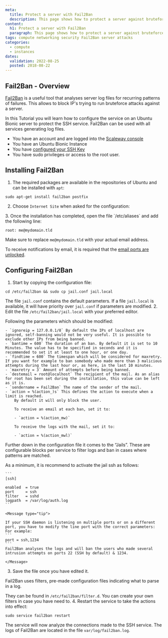 ```yaml
---
meta:
  title: Protect a server with Fail2Ban
  description: This page shows how to protect a server against bruteforce attacks with Fail2Ban
content:
  h1: Protect a server with Fail2Ban
  paragraph: This page shows how to protect a server against bruteforce attacks with Fail2Ban
tags: compute networking security Fail2Ban server attacks
categories:
  - compute
  - instances
dates:
  validation: 2022-08-25
  posted: 2018-08-22
---
```


## Fail2Ban - Overview

[Fail2Ban](https://www.fail2ban.org/) is a useful tool that analyses server log files for recurring patterns of failures. This allows to block IP's trying to run bruteforce attacks against a server.

In this Tutorial you will learn how to configure the service on an Ubuntu Bionic server to protect the SSH service. Fail2Ban can be used with all services generating log files.

<Message type="requirement">

- You have an account and are logged into the [Scaleway console](https://console.scaleway.com)
- You have an Ubuntu Bionic Instance
- You have [configured your SSH Key](/console/my-project/how-to/create-ssh-key/)
- You have sudo privileges or access to the root user.

</Message>

## Installing Fail2Ban

1. The required packages are available in the repositories of Ubuntu and can be installed with `apt`:

  ```
  sudo apt-get install fail2ban postfix
  ```
2. Choose `Internet Site` when asked for the configuration:

  <Lightbox src="scaleway-postfix-install.webp" alt="" />
3. Once the installation has completed, open the file `/etc/aliases` and add the following line:

  ```
  root: me@mydomain.tld
  ```

  Make sure to replace `me@mydomain.tld` with your actual email address.

  <Message type="tip">

  To receive notifications by email, it is required that the [email ports are unlocked](/compute/instances/how-to/send-emails-from-your-instance/).

  </Message>

## Configuring Fail2Ban

1. Start by copying the configuration file:

  ```
  cd /etc/fail2ban && sudo cp jail.conf jail.local
  ```

  The file `jail.conf` contains the default parameters. If a file `jail.local` is available, it will have priority over `jail.conf` if parameters are modified.
2. Edit the file `/etc/fail2ban/jail.local` with your preferred editor.

  Following the parameters which should be modified:

    - `ignoreip = 127.0.0.1/8` By default the IPs of localhost are ignored, self-banning would not be very useful. It is possible to exclude other IPs from being banned.
    - `bantime = 600` The duration of an ban. By default it is set to 10 Minutes. The value has to be specified in seconds and it is recommended to set it at least to one hour, or one day.
    - `findtime = 600` The timespan which will be considered for maxretry. If you want for example to ban somebody who made more than 3 malicious attempts during the last hour or, as here, in the last 10 minutes.
    - `maxretry = 3` Amount of attempts before being banned.
    - `destemail = root@localhost` The recipient of the mail. As an alias for root has been set during the installation, this value can be left as it is.
    - `sendername = Fail2Ban` The name of the sender of the mail.
    - `action = %(action_)s` This defines the action to execute when a limit is reached.
        By default it will only block the user.

        To receive an email at each ban, set it to:

        - `action = %(action_mw)`

        To receive the logs with the mail, set it to:

        - `action = %(action_mwl)`

  Further down in the configuration file it comes to the “Jails”. These are configurable blocks per service to filter logs and ban in cases where patterns are matched.

  As a minimum, it is recommend to activate the jail ssh as follows:

    ```
    [ssh]

    enabled  = true
    port     = ssh
    filter   = sshd
    logpath  = /var/log/auth.log
    ```

    <Message type="tip">

    If your SSH daemon is listening on multiple ports or on a different port, you have to modify the line port with the correct parameters:
    For example:
    ```
    port = ssh,1234
    ```
    Fail2Ban analyses the logs and will ban the users who made several intrusion attempts on ports 22 (SSH by default) & 1234.

    </Message>
3. Save the file once you have edited it.

  Fail2Ban uses filters, pre-made configuration files indicating what to parse in a log.

  They can be found in `/etc/fail2ban/filter.d`.
  You can create your own filters in case you have need to.
4. Restart the service to take the actions into effect:

```
sudo service fail2ban restart
```

The service will now analyze the connections made to the SSH service. The logs of Fail2Ban are located in the file `var/log/fail2ban.log`.
